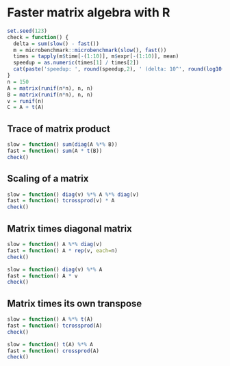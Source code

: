 # Faster matrix algebra with R

```r
set.seed(123)
check = function() {
  delta = sum(slow() - fast())
  m = microbenchmark::microbenchmark(slow(), fast())
  times = tapply(m$time[-(1:10)], m$expr[-(1:10)], mean)
  speedup = as.numeric(times[1] / times[2])
  cat(paste('speedup: ', round(speedup,2), ' (delta: 10^', round(log10(abs(delta)),0), ')', sep=''))
}
n = 150
A = matrix(runif(n*n), n, n)
B = matrix(runif(n*n), n, n)
v = runif(n)
C = A + t(A)
```

## Trace of matrix product

```r
slow = function() sum(diag(A %*% B))
fast = function() sum(A * t(B))
check()
```

## Scaling of a matrix

```r
slow = function() diag(v) %*% A %*% diag(v)
fast = function() tcrossprod(v) * A
check()
```

## Matrix times diagonal matrix

```r
slow = function() A %*% diag(v)
fast = function() A * rep(v, each=n)
check()
```

```r
slow = function() diag(v) %*% A
fast = function() A * v
check()
```

## Matrix times its own transpose

```r
slow = function() A %*% t(A)
fast = function() tcrossprod(A)
check()
```

```r
slow = function() t(A) %*% A
fast = function() crossprod(A)
check()
```

